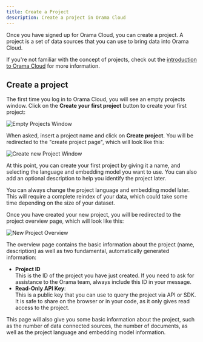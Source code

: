 ```yaml
---
title: Create a Project
description: Create a project in Orama Cloud
---
```


Once you have signed up for Orama Cloud, you can create a project. A project is a set of data sources that you can use to bring data into Orama Cloud.

If you're not familiar with the concept of projects, check out the [introduction to Orama Cloud](/docs/cloud#projects) for more information.

## Create a project

The first time you log in to Orama Cloud, you will see an empty projects window. Click on the **Create your first project** button to create your first project:

![Empty Projects Window](/docs/cloud/projects/empty-project.png)

When asked, insert a project name and click on **Create project**. You will be redirected to the "create project page", which will look like this:

![Create new Project Window](/docs/cloud/projects/new-project-settings.png)

At this point, you can create your first project by giving it a name, and selecting the language and embedding model you want to use. You can also add an optional description to help you identify the project later.

<Callout type='info'>
You can always change the project language and embedding model later. This will require a complete reindex of your data, which could take some time depending on the size of your dataset.
</Callout>

Once you have created your new project, you will be redirected to the project overview page, which will look like this:

![New Project Overview](/docs/cloud/projects/new-project-overview.png)

The overview page contains the basic information about the project (name, description) as well as two fundamental, automatically generated information:

- **Project ID** \
This is the ID of the project you have just created. If you need to ask for assistance to the Orama team, always include this ID in your message.
- **Read-Only API Key**: \
This is a public key that you can use to query the project via API or SDK. It is safe to share on the browser or in your code, as it only gives read access to the project.

This page will also give you some basic information about the project, such as the number of data connected sources, the number of documents, as well as the project language and embedding model information.
